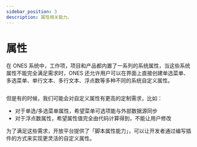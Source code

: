 ```yaml
---
sidebar_position: 3
description: 属性相关能力。
---
```



# 属性

在 ONES 系统中，工作项，项目和产品都内置了一系列的系统属性，当这些系统属性不能完全满足需求时，ONES 还允许用户可以在界面上直接创建单选菜单、多选菜单、单行文本、多行文本、浮点数等多种不同的系统自定义属性。

<Image img={customField} />

但是有的时候，我们可能会对自定义属性有更高的定制需求，比如：

- 对于单选/多选菜单属性，希望菜单可选项能与外部数据源同步
- 对于浮点数属性，希望属性值完全由代码计算得到，不能让用户修改

为了满足这些需求，开放平台提供了「脚本属性能力」，可以让开发者通过编写插件的方式来实现更灵活的自定义属性。
